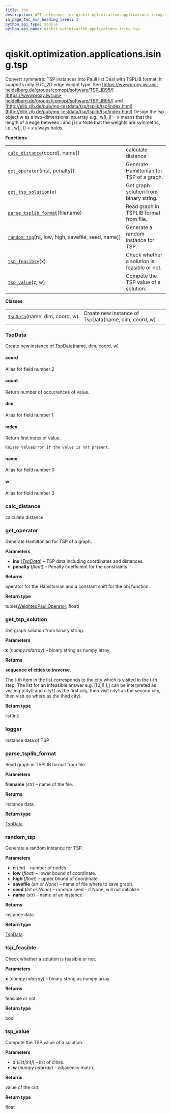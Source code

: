 ```yaml
---
title: tsp
description: API reference for qiskit.optimization.applications.ising.tsp
in_page_toc_min_heading_level: 2
python_api_type: module
python_api_name: qiskit.optimization.applications.ising.tsp
---
```


<span id="module-qiskit.optimization.applications.ising.tsp" />

<span id="qiskit-optimization-applications-ising-tsp" />

# qiskit.optimization.applications.ising.tsp

Convert symmetric TSP instances into Pauli list Deal with TSPLIB format. It supports only EUC\_2D edge weight type. See [https://wwwproxy.iwr.uni-heidelberg.de/groups/comopt/software/TSPLIB95/](https://wwwproxy.iwr.uni-heidelberg.de/groups/comopt/software/TSPLIB95/) and [http://elib.zib.de/pub/mp-testdata/tsp/tsplib/tsp/index.html](http://elib.zib.de/pub/mp-testdata/tsp/tsplib/tsp/index.html) Design the tsp object w as a two-dimensional np.array e.g., w\[i, j] = x means that the length of a edge between i and j is x Note that the weights are symmetric, i.e., w\[j, i] = x always holds.

**Functions**

|                                                                                                                                                                       |                                              |
| --------------------------------------------------------------------------------------------------------------------------------------------------------------------- | -------------------------------------------- |
| [`calc_distance`](#qiskit.optimization.applications.ising.tsp.calc_distance "qiskit.optimization.applications.ising.tsp.calc_distance")(coord\[, name])               | calculate distance                           |
| [`get_operator`](#qiskit.optimization.applications.ising.tsp.get_operator "qiskit.optimization.applications.ising.tsp.get_operator")(ins\[, penalty])                 | Generate Hamiltonian for TSP of a graph.     |
| [`get_tsp_solution`](#qiskit.optimization.applications.ising.tsp.get_tsp_solution "qiskit.optimization.applications.ising.tsp.get_tsp_solution")(x)                   | Get graph solution from binary string.       |
| [`parse_tsplib_format`](#qiskit.optimization.applications.ising.tsp.parse_tsplib_format "qiskit.optimization.applications.ising.tsp.parse_tsplib_format")(filename)   | Read graph in TSPLIB format from file.       |
| [`random_tsp`](#qiskit.optimization.applications.ising.tsp.random_tsp "qiskit.optimization.applications.ising.tsp.random_tsp")(n\[, low, high, savefile, seed, name]) | Generate a random instance for TSP.          |
| [`tsp_feasible`](#qiskit.optimization.applications.ising.tsp.tsp_feasible "qiskit.optimization.applications.ising.tsp.tsp_feasible")(x)                               | Check whether a solution is feasible or not. |
| [`tsp_value`](#qiskit.optimization.applications.ising.tsp.tsp_value "qiskit.optimization.applications.ising.tsp.tsp_value")(z, w)                                     | Compute the TSP value of a solution.         |

**Classes**

|                                                                                                                                            |                                                     |
| ------------------------------------------------------------------------------------------------------------------------------------------ | --------------------------------------------------- |
| [`TspData`](#qiskit.optimization.applications.ising.tsp.TspData "qiskit.optimization.applications.ising.tsp.TspData")(name, dim, coord, w) | Create new instance of TspData(name, dim, coord, w) |

### TspData

<Class id="qiskit.optimization.applications.ising.tsp.TspData" signature="TspData(name, dim, coord, w)" modifiers="class">
  Create new instance of TspData(name, dim, coord, w)

  #### coord

  <Attribute id="qiskit.optimization.applications.ising.tsp.TspData.coord">
    Alias for field number 2
  </Attribute>

  #### count

  <Function id="qiskit.optimization.applications.ising.tsp.TspData.count" signature="count(value, /)">
    Return number of occurrences of value.
  </Function>

  #### dim

  <Attribute id="qiskit.optimization.applications.ising.tsp.TspData.dim">
    Alias for field number 1
  </Attribute>

  #### index

  <Function id="qiskit.optimization.applications.ising.tsp.TspData.index" signature="index(value, start=0, stop=9223372036854775807, /)">
    Return first index of value.

    Raises ValueError if the value is not present.
  </Function>

  #### name

  <Attribute id="qiskit.optimization.applications.ising.tsp.TspData.name">
    Alias for field number 0
  </Attribute>

  #### w

  <Attribute id="qiskit.optimization.applications.ising.tsp.TspData.w">
    Alias for field number 3
  </Attribute>
</Class>

### calc\_distance

<Function id="qiskit.optimization.applications.ising.tsp.calc_distance" github="https://github.com/qiskit-community/qiskit-aqua/tree/stable/0.9/qiskit/optimization/applications/ising/tsp.py" signature="calc_distance(coord, name='tmp')">
  calculate distance
</Function>

### get\_operator

<Function id="qiskit.optimization.applications.ising.tsp.get_operator" github="https://github.com/qiskit-community/qiskit-aqua/tree/stable/0.9/qiskit/optimization/applications/ising/tsp.py" signature="get_operator(ins, penalty=100000.0)">
  Generate Hamiltonian for TSP of a graph.

  **Parameters**

  *   **ins** ([*TspData*](#qiskit.optimization.applications.ising.tsp.TspData "qiskit.optimization.applications.ising.tsp.TspData")) – TSP data including coordinates and distances.
  *   **penalty** (*float*) – Penalty coefficient for the constraints

  **Returns**

  operator for the Hamiltonian and a constant shift for the obj function.

  **Return type**

  tuple([WeightedPauliOperator](qiskit.aqua.operators.legacy.WeightedPauliOperator "qiskit.aqua.operators.legacy.WeightedPauliOperator"), float)
</Function>

### get\_tsp\_solution

<Function id="qiskit.optimization.applications.ising.tsp.get_tsp_solution" github="https://github.com/qiskit-community/qiskit-aqua/tree/stable/0.9/qiskit/optimization/applications/ising/tsp.py" signature="get_tsp_solution(x)">
  Get graph solution from binary string.

  **Parameters**

  **x** (*numpy.ndarray*) – binary string as numpy array.

  **Returns**

  **sequence of cities to traverse.**

  The i-th item in the list corresponds to the city which is visited in the i-th step. The list for an infeasible answer e.g. \[\[0,1],1,] can be interpreted as visiting \[city0 and city1] as the first city, then visit city1 as the second city, then visit no where as the third city).

  **Return type**

  list\[int]
</Function>

### logger

<Attribute id="qiskit.optimization.applications.ising.tsp.logger" attributeValue="<Logger qiskit.optimization.applications.ising.tsp (WARNING)>">
  Instance data of TSP
</Attribute>

### parse\_tsplib\_format

<Function id="qiskit.optimization.applications.ising.tsp.parse_tsplib_format" github="https://github.com/qiskit-community/qiskit-aqua/tree/stable/0.9/qiskit/optimization/applications/ising/tsp.py" signature="parse_tsplib_format(filename)">
  Read graph in TSPLIB format from file.

  **Parameters**

  **filename** (*str*) – name of the file.

  **Returns**

  instance data.

  **Return type**

  [TspData](#qiskit.optimization.applications.ising.tsp.TspData "qiskit.optimization.applications.ising.tsp.TspData")
</Function>

### random\_tsp

<Function id="qiskit.optimization.applications.ising.tsp.random_tsp" github="https://github.com/qiskit-community/qiskit-aqua/tree/stable/0.9/qiskit/optimization/applications/ising/tsp.py" signature="random_tsp(n, low=0, high=100, savefile=None, seed=None, name='tmp')">
  Generate a random instance for TSP.

  **Parameters**

  *   **n** (*int*) – number of nodes.
  *   **low** (*float*) – lower bound of coordinate.
  *   **high** (*float*) – upper bound of coordinate.
  *   **savefile** (*str or None*) – name of file where to save graph.
  *   **seed** (*int or None*) – random seed - if None, will not initialize.
  *   **name** (*str*) – name of an instance

  **Returns**

  instance data.

  **Return type**

  [TspData](#qiskit.optimization.applications.ising.tsp.TspData "qiskit.optimization.applications.ising.tsp.TspData")
</Function>

### tsp\_feasible

<Function id="qiskit.optimization.applications.ising.tsp.tsp_feasible" github="https://github.com/qiskit-community/qiskit-aqua/tree/stable/0.9/qiskit/optimization/applications/ising/tsp.py" signature="tsp_feasible(x)">
  Check whether a solution is feasible or not.

  **Parameters**

  **x** (*numpy.ndarray*) – binary string as numpy array.

  **Returns**

  feasible or not.

  **Return type**

  bool
</Function>

### tsp\_value

<Function id="qiskit.optimization.applications.ising.tsp.tsp_value" github="https://github.com/qiskit-community/qiskit-aqua/tree/stable/0.9/qiskit/optimization/applications/ising/tsp.py" signature="tsp_value(z, w)">
  Compute the TSP value of a solution.

  **Parameters**

  *   **z** (*list\[int]*) – list of cities.
  *   **w** (*numpy.ndarray*) – adjacency matrix.

  **Returns**

  value of the cut.

  **Return type**

  float
</Function>

